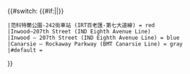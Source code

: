 {{#switch: {{#if:{{{1|}}}|{{{1|}}}|{{FULLPAGENAME}}}}
 |范科特蘭公園-242街車站 (IRT百老匯-第七大道線) = red
 |Inwood–207th Street (IND Eighth Avenue Line)
 |Inwood – 207th Street (IND Eighth Avenue Line) = blue
 |Canarsie – Rockaway Parkway (BMT Canarsie Line) = gray
 |#default = {{{1|default}}}
}}